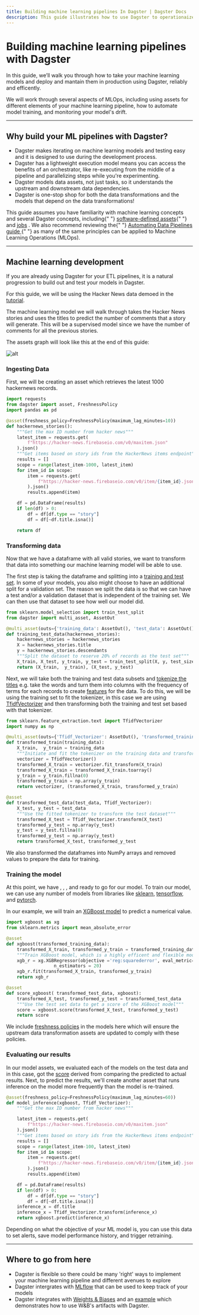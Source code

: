 ```yaml
---
title: Building machine learning pipelines In Dagster | Dagster Docs
description: This guide illustrates how to use Dagster to operationaize your machine learning pipeline
---
```


# Building machine learning pipelines with Dagster

In this guide, we’ll walk you through how to take your machine learning models and deploy and mantain them in production using Dagster, reliably and efficently.

We will work through several aspects of MLOps, including using assets for different elements of your machine learning pipeline, how to automate model training, and monitoring your model's drift.

---

## Why build your ML pipelines with Dagster?

- Dagster makes iterating on machine learning models and testing easy and it is designed to use during the development process.
- Dagster has a lightweight execution model means you can access the benefits of an orchestrator, like re-executing from the middle of a pipeline and parallelizing steps while you're experimenting.
- Dagster models data assets, not just tasks, so it understands the upstream and downstream data dependencies.
- Dagster is one-stop shop for both the data transformations and the models that depend on the data transformations!

<Note>
  This guide assumes you have familiarity with machine learning concepts and several Dagster concepts,
  including{" "}
  <a href="/concepts/assets/software-defined-assets">software-defined assets</a>{" "}
  and <a href="/concepts/ops-jobs-graphs/jobs">jobs</a> . We also recommend
  reviewing the{" "}
  <a href="/guides/dagster/automating-pipelines">
    Automating Data Pipelines guide
  </a>{" "}
  as many of the same principles can be applied to Machine Learning Operations (MLOps).
</Note>

---
## Machine learning development

If you are already using Dagster for your ETL pipelines, it is a natural progression to build out and test your models in Dagster.

For this guide, we will be using the Hacker News data demoed in the [tutorial](/tutorial).

The machine learning model we will walk through takes the Hacker News stories and uses the titles to predict the number of comments that a story will generate. This will be a supervised model since we have the number of comments for all the previous stories.

The assets graph will look like this at the end of this guide:

<Image
alt="alt"
src="/images/guides/ml-ops/ml_asset_dag.png"
width={1804}
height={1064}
/>

### Ingesting Data

First, we will be creating an asset which retrieves the latest 1000 hackernews records.

```python file=/guides/dagster/ml_ops/ml_ops.py startafter=data_ingestion_start endbefore=data_ingestion_end
import requests
from dagster import asset, FreshnessPolicy
import pandas as pd

@asset(freshness_policy=FreshnessPolicy(maximum_lag_minutes=10))
def hackernews_stories():
    """Get the max ID number from hacker news"""
    latest_item = requests.get(
        f"https://hacker-news.firebaseio.com/v0/maxitem.json"
    ).json()
    """Get items based on story ids from the HackerNews items endpoint"""
    results = []
    scope = range(latest_item-1000, latest_item)
    for item_id in scope:
        item = requests.get(
            f"https://hacker-news.firebaseio.com/v0/item/{item_id}.json"
        ).json()
        results.append(item)

    df = pd.DataFrame(results)
    if len(df) > 0:
        df = df[df.type == "story"]
        df = df[~df.title.isna()]

    return df
```

### Transforming data

Now that we have a dataframe with all valid stories, we want to transform that data into something our machine learning model will be able to use.

The first step is taking the dataframe and splitting into a [training and test set](https://en.wikipedia.org/wiki/Training,\_validation,\_and_test_data_sets). In some of your models, you also might choose to have an additional split for a validation set. The reason we split the data is so that we can have a test and/or a validation dataset that is independent of the training set. We can then use that dataset to see how well our model did.

```python file=/guides/dagster/ml_ops/ml_ops.py startafter=test_train_split_start endbefore=test_train_split_end
from sklearn.model_selection import train_test_split
from dagster import multi_asset, AssetOut

@multi_asset(outs={'training_data': AssetOut(), 'test_data': AssetOut()})
def training_test_data(hackernews_stories):
    hackernews_stories = hackernews_stories
    X = hackernews_stories.title
    y = hackernews_stories.descendants
    """Split the dataset to reserve 20% of records as the test set"""
    X_train, X_test, y_train, y_test = train_test_split(X, y, test_size=0.2)
    return (X_train,  y_train), (X_test, y_test)
```

Next, we will take both the training and test data subsets and [tokenize the titles](https://en.wikipedia.org/wiki/Lexical_analysis) e.g. take the words and turn them into columns with the frequency of terms for each records to create [features](https://en.wikipedia.org/wiki/Feature_\(machine_learning\)) for the data. To do this, we will be using the training set to fit the tokenizer, in this case we are using [TfidfVectorizer](https://scikit-learn.org/stable/modules/generated/sklearn.feature_extraction.text.TfidfVectorizer.html) and then transforming both the training and test set based with that tokenizer.

```python file=/guides/dagster/ml_ops/ml_ops.py startafter=vectorizer_start endbefore=vectorizer_end
from sklearn.feature_extraction.text import TfidfVectorizer
import numpy as np

@multi_asset(outs={'Tfidf_Vectorizer': AssetOut(), 'transformed_training_data': AssetOut()})
def transformed_train(training_data):
    X_train,  y_train = training_data
    """Initiate and fit the tokenizer on the training data and transform the training dataset"""
    vectorizer = TfidfVectorizer()
    transformed_X_train = vectorizer.fit_transform(X_train)
    transformed_X_train = transformed_X_train.toarray()
    y_train = y_train.fillna(0)
    transformed_y_train = np.array(y_train)
    return vectorizer, (transformed_X_train, transformed_y_train)

@asset
def transformed_test_data(test_data, Tfidf_Vectorizer):
    X_test, y_test = test_data
    """Use the fitted tokenizer to transform the test dataset"""
    transformed_X_test = Tfidf_Vectorizer.transform(X_test)
    transformed_y_test = np.array(y_test)
    y_test = y_test.fillna(0)
    transformed_y_test = np.array(y_test)
    return transformed_X_test, transformed_y_test
```

We also transformed the dataframes into NumPy arrays and removed <PyObject object="nan"/> values to prepare the data for training.


### Training the model

At this point, we have <PyObject object="X_train"/>, <PyObject object="y_train"/>, <PyObject object="X_test"/>, and <PyObject object="y_test"/> ready to go for our model. To train our model, we can use any number of models from libraries like [sklearn](https://scikit-learn.org/), [tensorflow](https://www.tensorflow.org/), and [pytorch](https://pytorch.org/).

In our example, we will train an [XGBoost model](https://xgboost.readthedocs.io/en/stable/python/python_api.html#xgboost.XGBRegressor) to predict a numerical value.

```python file=/guides/dagster/ml_ops/ml_ops.py startafter=models_start endbefore=models_end
import xgboost as xg
from sklearn.metrics import mean_absolute_error

@asset
def xgboost(transformed_training_data):
    transformed_X_train, transformed_y_train = transformed_training_data
    """Train XGBoost model, which is a highly efficent and flexible model"""
    xgb_r = xg.XGBRegressor(objective ='reg:squarederror', eval_metric=mean_absolute_error,
                  n_estimators = 20)
    xgb_r.fit(transformed_X_train, transformed_y_train)
    return xgb_r

@asset
def score_xgboost( transformed_test_data, xgboost):
    transformed_X_test, transformed_y_test = transformed_test_data
    """Use the test set data to get a score of the XGBoost model"""
    score = xgboost.score(transformed_X_test, transformed_y_test)
    return score
```

We include [freshness policies](/concepts/partitions-schedules-sensors/asset-sensors#freshness-policy-sensors) in the models here which will ensure the upstream data transformation assets are updated to comply with these policies.

### Evaluating our results

In our model assets, we evaluated each of the models on the test data and in this case, got the [score](https://xgboost.readthedocs.io/en/stable/python/python_api.html#xgboost.XGBRegressor.score) derived from comparing the predicted to actual results. Next, to predict the results, we'll create another asset that runs inference on the model more frequently than the model is re-trained.

```python file=/guides/dagster/ml_ops/ml_ops.py startafter=inference_start endbefore=inference_end
@asset(freshness_policy=FreshnessPolicy(maximum_lag_minutes=60))
def model_inference(xgboost, Tfidf_Vectorizer):
    """Get the max ID number from hacker news"""

    latest_item = requests.get(
        f"https://hacker-news.firebaseio.com/v0/maxitem.json"
    ).json()
    """Get items based on story ids from the HackerNews items endpoint"""
    results = []
    scope = range(latest_item-100, latest_item)
    for item_id in scope:
        item = requests.get(
            f"https://hacker-news.firebaseio.com/v0/item/{item_id}.json"
        ).json()
        results.append(item)

    df = pd.DataFrame(results)
    if len(df) > 0:
        df = df[df.type == "story"]
        df = df[~df.title.isna()]
    inference_x = df.title
    inference_x = Tfidf_Vectorizer.transform(inference_x)
    return xgboost.predict(inference_x)
```

Depending on what the objective of your ML model is, you can use this data to set alerts, save model performance history, and trigger retraining.

---
## Where to go from here 

- Dagster is flexible so there could be many 'right' ways to implement your machine learning pipeline and different avenues to explore 
- Dagster intergrates with [MLflow](/_apidocs/libraries/dagster-mlflow) that can be used to keep track of your models 
- Dagster integrates with [Weights & Biases](/\_apidocs/libraries/dagster-wandb) and an [example](https://github.com/dagster-io/dagster/tree/master/examples/with_wandb) which demonstrates how to use W&B's artifacts with Dagster.
